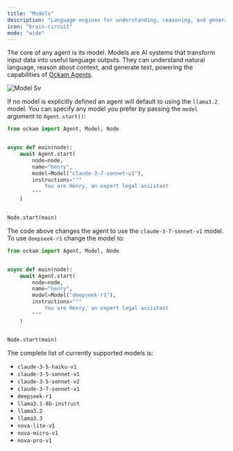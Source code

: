 ```yaml
---
title: "Models"
description: "Language engines for understanding, reasoning, and generation."
icon: "brain-circuit"
mode: "wide"
---
```


The core of any agent is its model. Models are AI systems that transform input data into useful language outputs. They can understand natural language, reason about context, and generate text, powering the capabilities of [Ockam Agents](/agents/agents).

![Model Sv](/images/model.svg)

If no model is explicitly defined an agent will default to using the `llama3.2` model. You can specify any model you prefer by passing the `model` argument to `Agent.start()`:

<RequestExample>

```python images/main/main.py
from ockam import Agent, Model, Node


async def main(node):
    await Agent.start(
        node=node,
        name="henry",
        model=Model("claude-3-7-sonnet-v1"),
        instructions="""
            You are Henry, an expert legal assistant
        """
    )


Node.start(main)
```

</RequestExample>


The code above changes the agent to use the `claude-3-7-sonnet-v1` model. To use `deepseek-r1` change the model to:

```python images/main/main.py
from ockam import Agent, Model, Node


async def main(node):
    await Agent.start(
        node=node,
        name="henry",
        model=Model("deepseek-r1"),
        instructions="""
            You are Henry, an expert legal assistant
        """
    )


Node.start(main)
```

The complete list of currently supported models is:

- `claude-3-5-haiku-v1`
- `claude-3-5-sonnet-v1`
- `claude-3-5-sonnet-v2`
- `claude-3-7-sonnet-v1`
- `deepseek-r1`
- `llama3.1-8b-instruct`
- `llama3.2`
- `llama3.3`
- `nova-lite-v1`
- `nova-micro-v1`
- `nova-pro-v1`